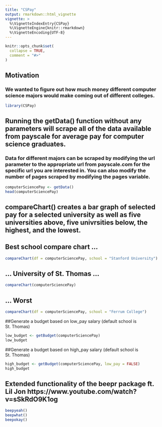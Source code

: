 ```yaml
---
title: "CSPay"
output: rmarkdown::html_vignette
vignette: >
  %\VignetteIndexEntry{CSPay}
  %\VignetteEngine{knitr::rmarkdown}
  %\VignetteEncoding{UTF-8}
---
```


```r
knitr::opts_chunk$set(
  collapse = TRUE,
  comment = "#>"
)
```

## Motivation
### We wanted to figure out how much money different computer science majors would make coming out of different colleges.

```r
library(CSPay)
```

## Running the getData() function without any parameters will scrape all of the data available from payscale for average pay for computer science graduates.
### Data for different majors can be scraped by modifying the url parameter to the appropriate url from payscale.com for the specific url you are interested in. You can also modify the number of pages scraped by modifying the pages variable.
```r
computerSciencePay <- getData()
head(computerSciencePay)
```

## compareChart() creates a bar graph of selected pay for a selected university as well as five universities above, five univrsities below, the highest, and the lowest.
## Best school compare chart ...
```r
compareChart(df = computerSciencePay, school = "Stanford University")
```

## ... University of St. Thomas ...
```r
compareChart(computerSciencePay)
```

## ... Worst
```r
compareChart(df = computerSciencePay, school = "Ferrum College")
```

##Generate a budget based on low_pay salary (default school is St. Thomas)
```r
low_budget <- getBudget(computerSciencePay) 
low_budget
```

##Generate a budget based on high_pay salary (default school is St. Thomas)
```r
high_budget <- getBudget(computerSciencePay, low_pay = FALSE) 
high_budget
```

## Extended functionality of the beepr package ft. Lil Jon https://www.youtube.com/watch?v=sSkRdO9K1og
```r
beepyeah()
beepwhat()
beepokay()
```
